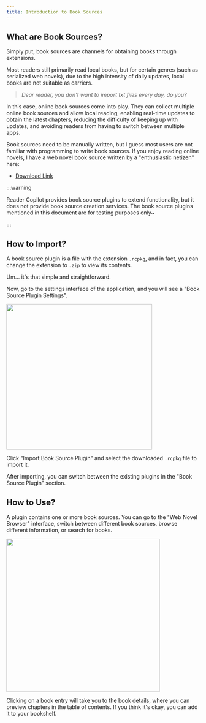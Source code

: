 ```yaml
---
title: Introduction to Book Sources
---
```



## What are Book Sources?

Simply put, book sources are channels for obtaining books through extensions.

Most readers still primarily read local books, but for certain genres (such as serialized web novels), due to the high intensity of daily updates, local books are not suitable as carriers.

> *Dear reader, you don't want to import txt files every day, do you?*

In this case, online book sources come into play. They can collect multiple online book sources and allow local reading, enabling real-time updates to obtain the latest chapters, reducing the difficulty of keeping up with updates, and avoiding readers from having to switch between multiple apps.

Book sources need to be manually written, but I guess most users are not familiar with programming to write book sources. If you enjoy reading online novels, I have a web novel book source written by a "enthusiastic netizen" here:

- [Download Link](https://github.com/Richasy/ReaderCopilot.Public/releases)

:::warning

Reader Copilot provides book source plugins to extend functionality, but it does not provide book source creation services. The book source plugins mentioned in this document are for testing purposes only~

:::

## How to Import?

A book source plugin is a file with the extension `.rcpkg`, and in fact, you can change the extension to `.zip` to view its contents.

Um... it's that simple and straightforward.

Now, go to the settings interface of the application, and you will see a "Book Source Plugin Settings".

<img src={pluginSetting} width="380px" />

Click "Import Book Source Plugin" and select the downloaded `.rcpkg` file to import it.

After importing, you can switch between the existing plugins in the "Book Source Plugin" section.

## How to Use?

A plugin contains one or more book sources. You can go to the "Web Novel Browser" interface, switch between different book sources, browse different information, or search for books.

<img src={explore} width="400px" />

Clicking on a book entry will take you to the book details, where you can preview chapters in the table of contents. If you think it's okay, you can add it to your bookshelf.